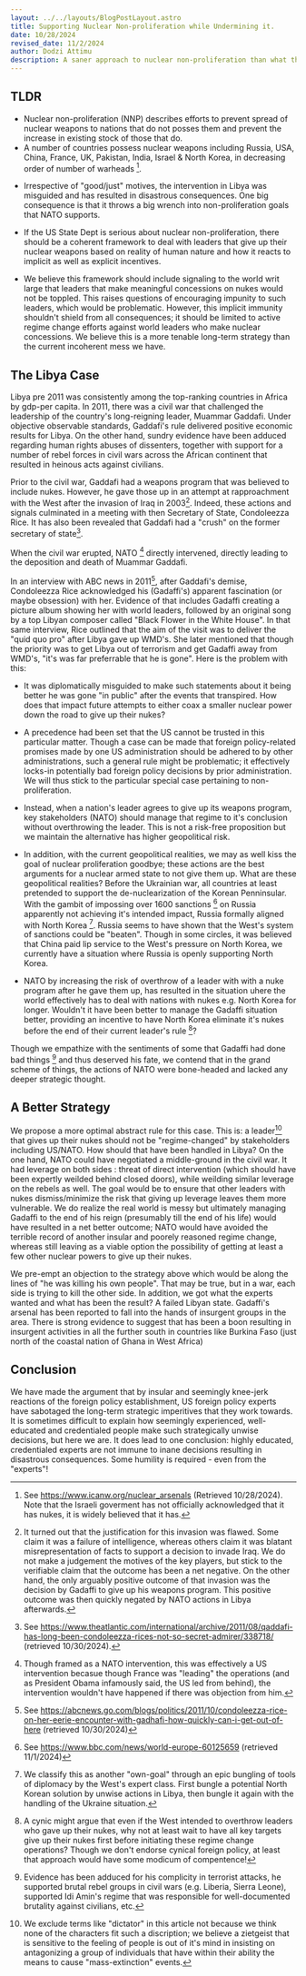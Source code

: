 ```yaml
---
layout: ../../layouts/BlogPostLayout.astro
title: Supporting Nuclear Non-proliferation while Undermining it.
date: 10/28/2024
revised_date: 11/2/2024
author: Dodzi Attimu
description: A saner approach to nuclear non-proliferation than what the experts have utilized so far
---
```


## TLDR
- Nuclear non-proliferation (NNP) describes efforts to prevent spread of nuclear weapons to nations that do not posses them and prevent the increase in existing stock of those that do.
- A number of countries possess nuclear weapons including Russia, USA, China, France, UK, Pakistan, India, Israel & North Korea, in decreasing order of number of warheads [^is-nukes].

[^is-nukes]: See https://www.icanw.org/nuclear_arsenals (Retrieved 10/28/2024). Note that the Israeli goverment has not officially acknowledged that it has nukes, it is widely believed that it has.

- Irrespective of "good/just" motives, the intervention in Libya was misguided and has resulted in disastrous consequences. One big consequence is that it throws a big wrench into non-proliferation goals that NATO supports.

- If the US State Dept is serious about nuclear non-proliferation, there should be a coherent framework to deal with leaders that give up their nuclear weapons based on reality of human nature and how it reacts to implicit as well as explicit incentives.

- We believe this framework should include signaling to the world writ large that leaders that make meaningful concessions on nukes would not be toppled. This raises questions of encouraging impunity to such leaders, which would be problematic. However, this implicit immunity shouldn't shield from all consequences; it should be limited to active regime change efforts against world leaders who make nuclear concessions. We believe this is a more tenable long-term strategy than the current incoherent mess we have.


## The Libya Case
Libya pre 2011 was consistently among the top-ranking countries in Africa by gdp-per capita. In 2011, there was a civil war that challenged the leadership of the country's long-reigning leader, Muammar Gaddafi. Under objective observable standards, Gaddafi's rule delivered positive economic results for Libya. On the other hand, sundry evidence have been adduced regarding human rights abuses of dissenters, together with support for a number of rebel forces in civil wars across the African continent that resulted in heinous acts against civilians.

Prior to the civil war, Gaddafi had a weapons program that was believed to include nukes. However, he gave those up in an attempt at rapproachment with the West after the invasion of Iraq in 2003[^only-adv]. Indeed, these actions and signals culminated in a meeting with then Secretary of State, Condoleezza Rice. It has also been revealed that Gaddafi had a "crush" on the former secretary of state[^crush].

[^only-adv]: It turned out that the justification for this invasion was flawed. Some claim it was a failure of intelligence, whereas others claim it was blatant misrepresentation of facts to support a decision to invade Iraq. We do not make a judgement the motives of the key players, but stick to the verifiable claim that the outcome has been a net negative. On the other hand, the only arguably positive outcome of that invasion was the decision by Gadaffi to give up his weapons program. This positive outcome was then quickly negated by NATO actions in Libya afterwards.

[^crush]:See https://www.theatlantic.com/international/archive/2011/08/qaddafi-has-long-been-condoleezza-rices-not-so-secret-admirer/338718/ (retrieved 10/30/2024).

When the civil war erupted, NATO [^nato] directly intervened, directly leading to the deposition and death of Muammar Gaddafi. 
[^nato]: Though framed as a NATO intervention, this was effectively a US intervention becasue though France was "leading" the operations (and as President Obama infamously said, the US led from behind), the intervention wouldn't have happened if there was objection from him. 

In an interview with ABC news in 2011[^abc-int], after Gaddafi's demise, Condoleezza Rice acknowledged his (Gadaffi's) apparent fascination (or maybe obsession) with her. Evidence of that includes Gadaffi creating a picture album showing her with world leaders, followed by an original song by a top Libyan composer called "Black Flower in the White House". In that same interview, Rice outlined that the aim of the visit was to deliver the "quid quo pro" after Libya gave up WMD's. She later mentioned that though the priority was to get Libya out of terrorism and get Gadaffi away from WMD's, "it's was far preferrable that he is gone".
Here is the problem with this:
- It was diplomatically misguided to make such statements about it being better he was gone "in public" after the events that transpired. How does that impact future attempts to either coax a smaller nuclear power down the road to give up their nukes?
- A precedence had been set that the US cannot be trusted in this particular matter. Though a case can be made that foreign policy-related promises made by one US administration should be adhered to by other administrations, such a general rule might be problematic; it effectively locks-in potentially bad foreign policy decisions by prior administration. We will thus stick to the particular special case pertaining to non-proliferation. 
- Instead, when a nation's leader agrees to give up its weapons program, key stakeholders (NATO) should manage that regime to it's conclusion without overthrowing the leader. This is not a risk-free proposition but we maintain the alternative has higher geopolitical risk.
- In addition, with the current geopolitical realities, we may as well kiss the goal of nuclear proliferation goodbye; these actions are the best arguments for a nuclear armed state to not give them up. What are these geopolitical realities? Before the Ukrainian war, all countries at least pretended to support the de-nuclearization of the Korean Penninsular. With the gambit of impossing over 1600 sanctions [^geopol] on Russia apparently not achieving it's intended impact, Russia formally aligned with North Korea [^own-goal]. Russia seems to have shown that the West's system of sanctions could be "beaten". Though in some circles, it was believed that China paid lip service to the West's pressure on North Korea, we currently have a situation where Russia is openly supporting North Korea. 

- NATO by increasing the risk of overthrow of a leader with with a nuke program after he gave them up, has resulted in the situation uhere the world effectively has to deal with nations with nukes e.g. North Korea for longer. Wouldn't it have been better to manage the Gadaffi situation better, providing an incentive to have North Korea eliminate it's nukes before the end of their current leader's rule [^cynic]?

[^geopol]: See https://www.bbc.com/news/world-europe-60125659 (retrieved 11/1/2024)
[^cynic]: A cynic might argue that even if the West intended to overthrow leaders who gave up their nukes, why not at least wait to have all key targets give up their nukes first before initiating these regime change operations? Though we don't endorse cynical foreign policy, at least that approach would have some modicum of compentence!

[^abc-int]: See https://abcnews.go.com/blogs/politics/2011/10/condoleezza-rice-on-her-eerie-encounter-with-gadhafi-how-quickly-can-i-get-out-of-here (retrieved 10/30/2024)

Though we empathize with the sentiments of some that Gadaffi had done bad things [^gadaffi-evils] and thus deserved his fate, we contend that in the grand scheme of things, the actions of NATO were bone-headed and lacked any deeper strategic thought. 

[^gadaffi-evils]: Evidence has been adduced for his complicity in terrorist attacks, he supported brutal rebel groups in civil wars (e.g. Liberia, Sierra Leone), supported Idi Amin's regime that was responsible for well-documented brutality against civilians, etc. 

[^own-goal]: We classify this as another "own-goal" through an epic bungling of tools of diplomacy by the West's expert class. First bungle a potential North Korean solution by unwise actions in Libya, then bungle it again with the handling of the Ukraine situation.[^validity]

## A Better Strategy
We propose a more optimal abstract rule for this case. This is: a leader[^dictator] that gives up their nukes should not be "regime-changed" by stakeholders including US/NATO. How should that have been handled in Libya? On the one hand, NATO could have negotiated a middle-ground in the civil war. It had leverage on both sides : threat of direct intervention (which should have been expertly weilded behind closed doors), while weilding similar leverage on the rebels as well. The goal would be to ensure that other leaders with nukes dismiss/minimize the risk that giving up leverage leaves them more vulnerable. We do realize the real world is messy but ultimately managing Gadaffi to the end of his reign (presumably till the end of his life) would have resulted in a net better outcome; NATO would have avoided the terrible record of another insular and poorely reasoned regime change, whereas still leaving as a viable option the possibility of getting at least a few other nuclear powers to give up their nukes.

We pre-empt an objection to the strategy above which would be along the lines of "he was killing his own people". That may be true, but in a war, each side is trying to kill the other side. In addition, we got what the experts wanted and what has been the result? A failed Libyan state. Gadaffi's arsenal has been reported to fall into the hands of insurgent groups in the area. There is strong evidence to suggest that has been a boon resulting in insurgent activities in all the further south in countries like Burkina Faso (just north of the coastal nation of Ghana in West Africa)

[^dictator]: We exclude terms like "dictator" in this article not because we think none of the characters fit such a discription; we believe a zietgeist that is sensitive to the feeling of people is out of it's mind in insisting on antagonizing a group of individuals that have within their ability the means to cause "mass-extinction" events. 

## Conclusion
We have made the argument that by insular and seemingly knee-jerk reactions of the foreign policy establishment, US foreign policy experts have sabotaged the long-term strategic imperitives that they work towards. It is sometimes difficult to explain how seemingly experienced, well-educated and credentialed people make such strategically unwise decisions, but here we are. It does lead to one conclusion: highly educated, credentialed experts are not immune to inane decisions resulting in disastrous consequences. Some humility is required - even from the "experts"!

[^validity]: As pertains to Ukraine-Russia, we eschew declarations regarding "democray", "dictatorships", justification of either side's actions etc. Serveral such talk/articles exist on the internet; we don't intend to add to that genre of work. We take a pragmatic posture in addressing the crux of the issues, decisions and implications thereof. In addition, we expect a modicum of intellectual maturity of the reader. This is the acumen to differentiate between a prediction or explanation of an outcome vs an endorsement of said outcome. 

